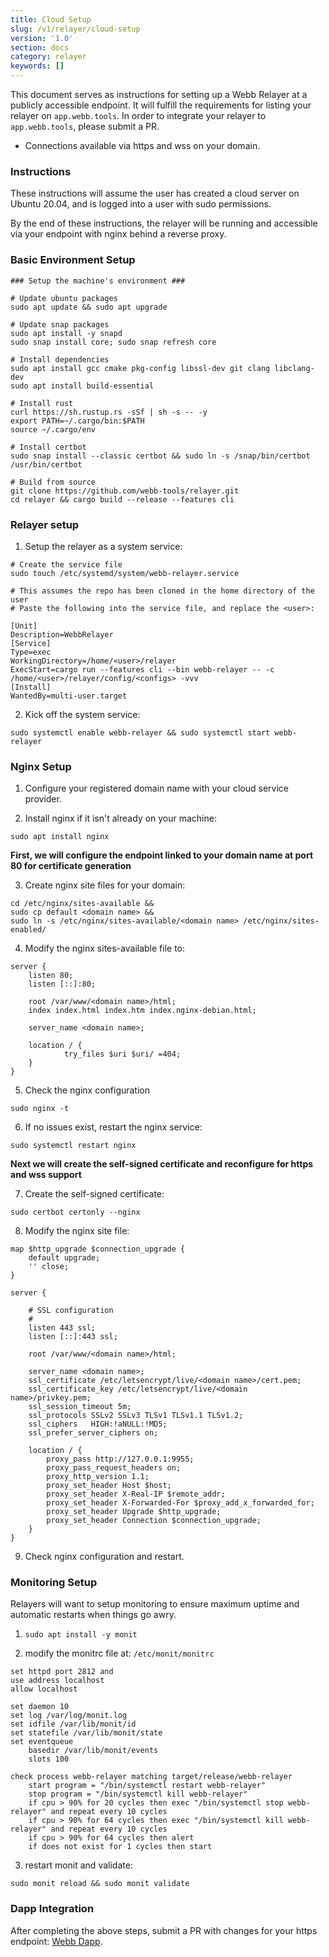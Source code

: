 ```yaml
---
title: Cloud Setup
slug: /v1/relayer/cloud-setup
version: '1.0'
section: docs
category: relayer
keywords: []
---
```


This document serves as instructions for setting up a Webb Relayer at a publicly accessible endpoint. It will fulfill the requirements for listing your relayer on `app.webb.tools`. In order to integrate your relayer to `app.webb.tools`, please submit a PR.

- Connections available via https and wss on your domain.

### Instructions

These instructions will assume the user has created a cloud server on Ubuntu 20.04, and is logged into a user with sudo permissions.

By the end of these instructions, the relayer will be running and accessible via your endpoint with nginx behind a reverse proxy.

### Basic Environment Setup

```
### Setup the machine's environment ###

# Update ubuntu packages
sudo apt update && sudo apt upgrade

# Update snap packages
sudo apt install -y snapd
sudo snap install core; sudo snap refresh core

# Install dependencies
sudo apt install gcc cmake pkg-config libssl-dev git clang libclang-dev
sudo apt install build-essential

# Install rust
curl https://sh.rustup.rs -sSf | sh -s -- -y
export PATH=~/.cargo/bin:$PATH
source ~/.cargo/env

# Install certbot
sudo snap install --classic certbot && sudo ln -s /snap/bin/certbot /usr/bin/certbot

# Build from source
git clone https://github.com/webb-tools/relayer.git
cd relayer && cargo build --release --features cli
```

### Relayer setup

1. Setup the relayer as a system service:

```
# Create the service file
sudo touch /etc/systemd/system/webb-relayer.service

# This assumes the repo has been cloned in the home directory of the user
# Paste the following into the service file, and replace the <user>:

[Unit]
Description=WebbRelayer
[Service]
Type=exec
WorkingDirectory=/home/<user>/relayer
ExecStart=cargo run --features cli --bin webb-relayer -- -c /home/<user>/relayer/config/<configs> -vvv
[Install]
WantedBy=multi-user.target
```

2. Kick off the system service:

```
sudo systemctl enable webb-relayer && sudo systemctl start webb-relayer
```

### Nginx Setup

1. Configure your registered domain name with your cloud service provider.

2. Install nginx if it isn't already on your machine:

```
sudo apt install nginx
```

**First, we will configure the endpoint linked to your domain name at port 80 for certificate generation**

3. Create nginx site files for your domain:

```
cd /etc/nginx/sites-available &&
sudo cp default <domain name> &&
sudo ln -s /etc/nginx/sites-available/<domain name> /etc/nginx/sites-enabled/
```

4. Modify the nginx sites-available file to:

```
server {
    listen 80;
    listen [::]:80;

    root /var/www/<domain name>/html;
    index index.html index.htm index.nginx-debian.html;

    server_name <domain name>;

    location / {
            try_files $uri $uri/ =404;
    }
}
```

5. Check the nginx configuration

```
sudo nginx -t
```

6. If no issues exist, restart the nginx service:

```
sudo systemctl restart nginx
```

**Next we will create the self-signed certificate and reconfigure for https and wss support**

7. Create the self-signed certificate:

```
sudo certbot certonly --nginx
```

8. Modify the nginx site file:

```
map $http_upgrade $connection_upgrade {
    default upgrade;
    '' close;
}

server {

    # SSL configuration
    #
    listen 443 ssl;
    listen [::]:443 ssl;

    root /var/www/<domain name>/html;

    server_name <domain name>;
    ssl_certificate /etc/letsencrypt/live/<domain name>/cert.pem;
    ssl_certificate_key /etc/letsencrypt/live/<domain name>/privkey.pem;
    ssl_session_timeout 5m;
    ssl_protocols SSLv2 SSLv3 TLSv1 TLSv1.1 TLSv1.2;
    ssl_ciphers   HIGH:!aNULL:!MD5;
    ssl_prefer_server_ciphers on;

    location / {
        proxy_pass http://127.0.0.1:9955;
        proxy_pass_request_headers on;
        proxy_http_version 1.1;
        proxy_set_header Host $host;
        proxy_set_header X-Real-IP $remote_addr;
        proxy_set_header X-Forwarded-For $proxy_add_x_forwarded_for;
        proxy_set_header Upgrade $http_upgrade;
        proxy_set_header Connection $connection_upgrade;
    }
}
```

9. Check nginx configuration and restart.

### Monitoring Setup

Relayers will want to setup monitoring to ensure maximum uptime and automatic restarts when things go awry.

1. `sudo apt install -y monit`

2. modify the monitrc file at: `/etc/monit/monitrc`

```
set httpd port 2812 and
use address localhost
allow localhost

set daemon 10
set log /var/log/monit.log
set idfile /var/lib/monit/id
set statefile /var/lib/monit/state
set eventqueue
    basedir /var/lib/monit/events
    slots 100

check process webb-relayer matching target/release/webb-relayer
    start program = "/bin/systemctl restart webb-relayer"
    stop program = "/bin/systemctl kill webb-relayer"
    if cpu > 90% for 20 cycles then exec "/bin/systemctl stop webb-relayer" and repeat every 10 cycles
    if cpu > 90% for 64 cycles then exec "/bin/systemctl kill webb-relayer" and repeat every 10 cycles
    if cpu > 90% for 64 cycles then alert
    if does not exist for 1 cycles then start
```

3. restart monit and validate:

```
sudo monit reload && sudo monit validate
```

### Dapp Integration

After completing the above steps, submit a PR with changes for your https endpoint: <a target="_blank" href="https://github.com/webb-tools/webb-dapp/blob/master/packages/apps/src/configs/relayer-config.ts#L14">Webb Dapp</a>.
